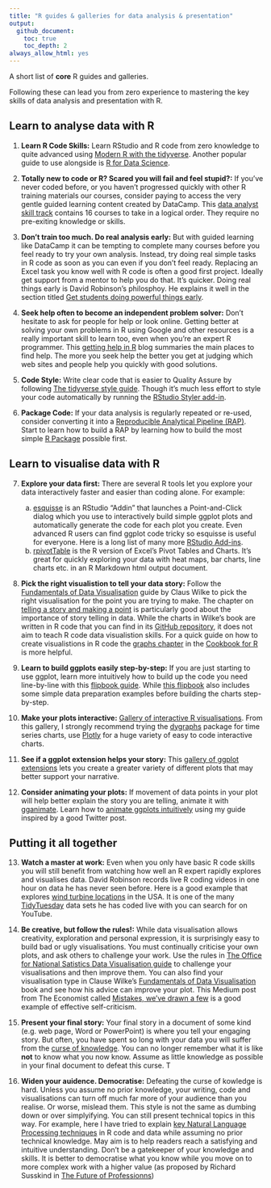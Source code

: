 ```yaml
---
title: "R guides & galleries for data analysis & presentation"
output:
  github_document:
    toc: true
    toc_depth: 2
always_allow_html: yes
---
```


A short list of __core__ R guides and galleries. 

Following these can lead you from zero experience to mastering the key skills of data analysis and presentation with R.

## Learn to analyse data with R


1. __Learn R Code Skills:__ Learn RStudio and R code from zero knowledge to quite advanced using [Modern R with the tidyverse](https://b-rodrigues.github.io/modern_R/). Another popular guide to use alongside is [R for Data Science](https://r4ds.had.co.nz).

2. __Totally new to code or R? Scared you will fail and feel stupid?:__ If you've never coded before, or you haven't progressed quickly with other R training materials our courses, consider paying to access the very gentle guided learning content created by DataCamp. This [data analyst skill track](https://www.datacamp.com/tracks/data-analyst-with-r) contains 16 courses to take in a logical order. They require no pre-exiting knowledge or skills. 

3. __Don't train too much. Do real analysis early:__ But with guided learning like DataCamp it can be tempting to complete many courses before you feel ready to try your own analysis. Instead, try doing real simple tasks in R code as soon as you can even if you don't feel ready. Replacing an Excel task you know well with R code is often a good first project. Ideally get support from a mentor to help you do that. It's quicker. Doing real things early is David Robinson's philosphoy. He explains it well in the section titled [Get students doing powerful things early](http://varianceexplained.org/r/teach-tidyverse/).


4. __Seek help often to become an independent problem solver:__ Don't hesitate to ask for people for help or look online. Getting better at solving your own problems in R using Google and other resources is a really important skill to learn too, even when you're an expert R programmer. This [getting help in R](https://blog.rsquaredacademy.com/getting-help-in-r-updated/) blog summaries the main places to find help. The more you seek help the better you get at judging which web sites and people help you quickly with good solutions.

5. __Code Style:__ Write clear code that is easier to Quality Assure by following [The tidyverse style guide](https://style.tidyverse.org). Though it's much less effort to style your code automatically by running the [RStudio Styler add-in](http://styler.r-lib.org).

6. __Package Code:__ If your data analysis is regularly repeated or re-used, consider converting  it into a [Reproducible Analytical Pipeline (RAP)](https://ukgovdatascience.github.io/rap_companion/). Start to learn how to build a RAP by learning how to build the most simple [R Package](https://r-pkgs.org/index.html) possible first.

## Learn to visualise data with R

7. __Explore your data first:__ There are several R tools let you explore your data interactively faster and easier than coding alone. For example:  
    a. [esquisse](https://github.com/dreamRs/esquisse) is an RStudio "Addin" that launches a Point-and-Click dialog which you use to interactively build simple ggplot plots and automatically generate the code for each plot you create. Even advanced R users can find ggplot code tricky so esquisse is useful for everyone. Here is a long list of many more [RStudio Add-ins](https://github.com/daattali/addinslist). 
    b. [rpivotTable](https://cran.r-project.org/web/packages/rpivotTable/vignettes/rpivotTableIntroduction.html) is the R version of Excel's Pivot Tables and Charts. It's great for quickly exploring your data with heat maps, bar charts, line charts etc. in an R Markdown html output document.
    
8. __Pick the right visualistion to tell your data story:__ Follow the [Fundamentals of Data Visualisation](https://serialmentor.com/dataviz/) guide by Claus Wilke to pick the right visualisation for the point you are trying to make. The chapter on [telling a story and making a point](https://serialmentor.com/dataviz/telling-a-story.html) is particularly good about the importance of story telling in data. While the charts in Wilke's book are written in R code that you can find in its [GitHub repository](https://github.com/clauswilke/dataviz), it does not aim to teach R code data visualistion skills. For a quick guide on how to create visualistions in R code the [graphs chapter](http://www.cookbook-r.com/Graphs/) in the [Cookbook for R](http://www.cookbook-r.com) is more helpful. 

9. __Learn to build ggplots easily step-by-step:__ If you are just starting to use ggplot, learn more intuitively how to build up the code you need line-by-line with this [flipbook guide](https://evamaerey.github.io/ggplot_flipbook/ggplot_flipbook_xaringan.html#1). While [this flipbook](https://evamaerey.github.io/tidyverse_in_action/tidyverse_in_action.html#1) also includes some simple data preparation examples before building the charts step-by-step.

10. __Make your plots interactive:__ [Gallery of interactive R visualisations](http://gallery.htmlwidgets.org/). From this gallery, I strongly recommend trying the [dygraphs](http://rstudio.github.io/dygraphs/) package for time series charts, use [Plotly](https://plot.ly/r/) for a huge variety of easy to code interactive charts.

11. __See if a ggplot extension helps your story:__ This [gallery of ggplot extensions](https://www.ggplot2-exts.org/gallery/) lets you create a greater variety of different plots that may better support your narrative.

12. __Consider animating your plots:__ If movement of data points in your plot will help better explain the story you are telling, animate it with [gganimate](https://github.com/billster45/gganimate-experiments/blob/master/README.md). Learn how to [animate ggplots intuitively](https://github.com/billster45/gganimate-experiments/blob/master/README.md) using my guide inspired by a good Twitter post.


## Putting it all together

13. __Watch a master at work:__ Even when you only have basic R code skills you will still benefit from watching how well an R expert rapidly explores and visualises data. David Robinson records live R coding videos in one hour on data he has never seen before. Here is a good example that explores [wind turbine locations](https://youtu.be/O1oDIQV6VKU) in the USA. It is one of the many [TidyTuesday](https://github.com/rfordatascience/tidytuesday) data sets he has coded live with you can search for on YouTube.

14. __Be creative, but follow the rules!:__ While data visualisation allows creativity, exploration and personal expression, it is surprisingly easy to build bad or ugly visualisations. You must continually  criticise your own plots, and ask others to challenge your work. Use the rules in [The Office for National Satistics Data Visualisation guide](https://style.ons.gov.uk/category/data-visualisation/) to challenge your visualisations and then improve them. You can also find your visualisation type in Clause Wilke's [Fundamentals of Data Visualisation](https://serialmentor.com/dataviz/) book and see how his advice can improve your plot. This Medium post from The Economist called [Mistakes, we've drawn a few](https://medium.economist.com/mistakes-weve-drawn-a-few-8cdd8a42d368) is a good example of effective self-criticism.

15. __Present your final story:__ Your final story in a document of some kind (e.g. web page, Word or PowerPoint) is where you tell your engaging story. But often, you have spent so long with your data you will suffer from the [curse of knowledge](https://en.wikipedia.org/wiki/The_Sense_of_Style#The_curse_of_knowledge). You can no longer remember what it is like __not__ to know what you now know. Assume as little knowledge as possible in your final document to defeat this curse. T

16. __Widen your auidence. Democratise:__ Defeating the curse of kowledge is hard. Unless you assume no prior knowledge, your writing, code and visualisations can turn off much far more of your audience than you realise. Or worse, mislead them. This style is not the same as dumbing down or over simplyifying. You can still present technical topics in this way. For example, here I have tried to explain [key Natural Language Processing techniques](https://github.com/billster45/NLP-Intuition/blob/master/README.md) in R code and data while assuming no prior technical knowledge. May aim is to help readers reach a satisfying and intuitive understanding. Don't be a gatekeeper of your knowledge and skills. It is better to democratise what you know while you move on to more complex work with a higher value (as proposed by Richard Susskind in [The Future of Professionns](https://www.amazon.co.uk/dp/0198713398/)) 
